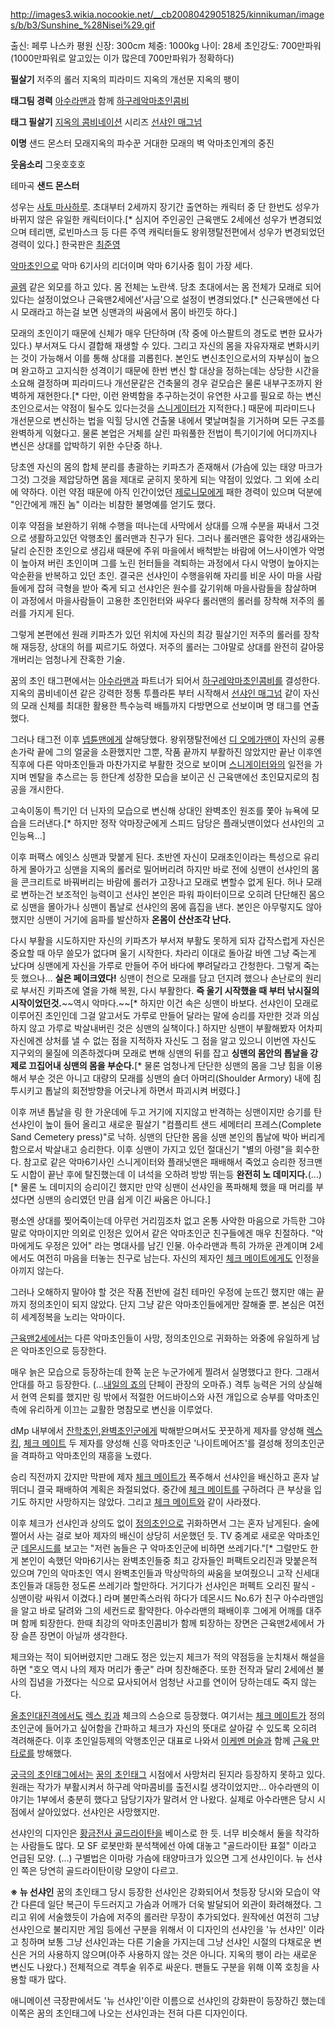 http://images3.wikia.nocookie.net/__cb20080429051825/kinnikuman/images/b/b3/Sunshine_%28Nisei%29.gif

출신: 페루 나스카 평원
신장: 300cm
체중: 1000kg
나이: 28세
초인강도: 700만파워(1000만파워로 알고있는 이가 많은데 700만파워가 정확하다)

'''필살기'''
저주의 롤러
지옥의 피라미드
지옥의 개선문
지옥의 팽이

'''태그팀 경력'''
[[아수라맨]]과 함께 [[하구레악마초인콤비]]

'''태그 필살기'''
[[지옥의 콤비네이션]] 시리즈
[[선샤인 매그넘]]

'''이명'''
샌드 몬스터
모래지옥의 파수꾼
거대한 모래의 벽
악마초인계의 중진

'''웃음소리'''
그옷호호호

{{{#!html
<object width="480" height="385"><param name="movie" value="http://www.youtube.com/v/RT7OCxekLAs?fs=1&amp;hl=ko_KR"></param><param name="allowFullScreen" value="true"></param><param name="allowscriptaccess" value="always"></param><embed src="http://www.youtube.com/v/RT7OCxekLAs?fs=1&amp;hl=ko_KR" type="application/x-shockwave-flash" allowscriptaccess="always" allowfullscreen="true" width="480" height="385"></embed></object>
}}}
테마곡 '''샌드 몬스터'''

성우는 [[사토 마사하루]]. 초대부터 2세까지 장기간 출연하는 캐릭터 중 단 한번도 성우가 바뀌지 않은 유일한 캐릭터이다.[* 심지어 주인공인 근육맨도 2세에선 성우가 변경되었으며 테리맨, 로빈마스크 등 다른 주역 캐릭터들도 왕위쟁탈전편에서 성우가 변경되었던 경력이 있다.]
한국판은 [[최준영]]

[[악마초인]]으로 악마 6기사의 리더이며 악마 6기사중 힘이 가장 세다.

[[골렘]] 같은 외모를 하고 있다. 몸 전체는 노란색. 당초 초대에서는 몸 전체가 모래로 되어있다는 설정이었으나 근육맨2세에선'사금'으로 설정이 변경되었다.[* 신근육맨에선 다시 모래라고 하는걸 보면 싱맨과의 싸움에서 몸이 바낀듯 하다.]

모래의 초인이기 때문에 신체가 매우 단단하며 (작 중에 아스팔트의 경도로 변한 묘사가 있다.) 부서져도 다시 결합해 재생할 수 있다. 그리고 자신의 몸을 자유자재로 변화시키는 것이 가능해서 이를 통해 상대를 괴롭힌다. 본인도 변신초인으로서의 자부심이 높으며 완고하고 고지식한 성격이기 때문에 한번 변신 할 대상을 정하는데는 상당한 시간을 소요해 결정하며 피라미드나 개선문같은 건축물의 경우 겉모습은 물론 내부구조까지 완벽하게 재현한다.[* 다만, 이런 완벽함을 추구하는것이 유연한 사고를 필요로 하는 변신초인으로서는 약점이 될수도 있다는것을 [[스니게이터]]가 지적한다.] 때문에 피라미드나 개선문으로 변신하는 법을 익힐 당시엔 건출물 내에서 몇날며칠을 기거하며 모든 구조를 완벽하게 익혔다고. 물론 본업은 거체를 살린 파워풀한 전법이 특기이기에 어디까지나 변신은 상대를 압박하기 위한 수단중 하나.

당초엔 자신의 몸의 합체 분리를 총괄하는 키파츠가 존재해서 (가슴에 있는 태양 마크가 그것) 그것을 제압당하면 몸을 제대로 굳히지 못하게 되는 약점이 있었다. 그 외에 소리에 약하다. 이런 약점 때문에 아직 인간이었던 [[제로니모]]에게 패한 경력이 있으며 덕분에 "인간에게 깨진 놈" 이라는 비참한 불명예를 얻기도 했다.

이후 약점을 보완하기 위해 수행을 떠나는데 사막에서 상대를 으깨 수분을 짜내서 그것으로 생활하고있던 악행초인 롤러맨과 친구가 된다. 그러나 롤러맨은 흉악한 생김새와는 달리 순진한 초인으로 생김새 때문에 주위 마을에서 배척받는 바람에 어느사이엔가 악명이 높아져 버린 초인이며 그를 노린 헌터들을 격퇴하는 과정에서 다시 악명이 높아지는 악순환을 반복하고 있던 초인. 결국은 선샤인이 수행을위해 자리를 비운 사이 마을 사람들에게 잡혀 극형을 받아 죽게 되고 선샤인은 원수를 갚기위해 마을사람들을 참살하며 이 과정에서 마을사람들이 고용한 초인헌터와 싸우다 롤러맨의 롤러를 장착해 저주의 롤러를 가지게 된다.

그렇게 본편에선 원래 키파츠가 있던 위치에 자신의 최강 필살기인 저주의 롤러를 장착해 재등장, 상대의 허를 찌르기도 하였다. 저주의 롤러는 그야말로 상대를 완전히 갈아뭉개버리는 엄청나게 잔혹한 기술.

꿈의 초인 태그편에서는 [[아수라맨]]과 파트너가 되어서 [[하구레악마초인콤비]]를 결성한다. 지옥의 콤비네이션 같은 강력한 정통 투플라톤 부터 시작해서 [[선샤인 매그넘]] 같이 자신의 모래 신체를 최대한 활용한 특수능력 배틀까지 다방면으로 선보이며 명 태그를 연출했다.


그러나 태그전 이후 [[넵튠맨]]에게 살해당했다. 왕위쟁탈전에선 [[디 오메가맨]]이 자신의 공룡 손가락 끝에 그의 얼굴을 소환했지만 그뿐, 작품 끝까지 부활하진 않았지만 끝난 이후엔 직후에 다른 악마초인들과 마찬가지로 부활한 것으로 보이며 [[스니게이터]]와의 일전을 가지며 멘탈을 추스르는 등 한단계 성장한 모습을 보이곤 신 근육맨에선 초인묘지로의 침공을 개시한다.

고속이동이 특기인 더 닌자의 모습으로 변신해 상대인 완벽초인 원조를 쫓아 뉴욕에 모습을 드러낸다.[* 하지만 정작 악마장군에게 스피드 담당은 플래닛맨이었다 선샤인의 고인능욕...] 

이후 퍼팩스 에잇스 싱맨과 맞붙게 된다. 초반엔 자신이 모래초인이라는 특성으로 유리하게 몰아가고 싱맨을 지옥의 롤러로 밀어버리려 하지만 바로 전에 싱맨이 선샤인의 몸을 콘크리트로 바꿔버리는 바람에 롤러가 고장나고 모래로 변할수 없게 된다. 허나 모래로 변하는건 보조적인 능력이고 선샤인 본인은 파워 파이터이므로 오히려 단단해진 몸으로 싱맨을 몰아가나 싱맨이 톱날로 선샤인의 몸에 흡집을 낸다. 본인은 아무렇지도 않아 했지만 싱맨이 거기에 음파를 발산하자 '''온몸이 산산조각 난다.'''

다시 부활을 시도하지만 자신의 키파츠가 부서져 부활도 못하게 되자 갑작스럽게 자신은 중요할 때 아무 쓸모가 없다며 울기 시작한다. 차라리 이대로 돌아갈 바엔 그냥 죽는게 났다며 싱맨에게 자신을 가루로 만들어 주어 바다에 뿌려달라고 간청한다. 그렇게 죽는듯 했으나... '''실은 페이크였다!''' 싱맨이 천으로 모래를 담고 던지려 했으나 손난로의 원리로 부서진 키파츠에 열을 가해 복원, 다시 부활한다. '''즉 울기 시작했을 때 부터 낚시질의 시작이었던것.'''~~역시 악마다.~~[* 하지만 이건 속은 싱맨이 바보다. 선샤인이 모래로 이루어진 초인인데 그걸 알고서도 가루로 만들어 달라는 말에 승리를 자만한 것과 의심하지 않고 가루로 박살내버린 것은 싱맨의 실책이다.] 하지만 싱맨이 부활해봤자 어차피 자신에겐 상처를 낼 수 없는 점을 지적하자 자신도 그 점을 알고 있으니 이번엔 자신도 지구외의 물질에 의존하겠다며 모래로 변해 싱맨의 뒤를 잡고 '''싱맨의 몸안의 톱날을 강제로 끄집어내 싱맨의 몸을 부순다.'''[* 물론 엄청나게 단단한 싱맨의 몸을 그냥 힘을 이용해서 부순 것은 아니고 대량의 모래를 싱맨의 숄더 아머리(Shoulder Armory) 내에 침투시키고 톱날의 회전방향을 어긋나게 하면서 파괴시켜 버렸다.] 

이후 꺼낸 톱날을 링 한 가운데에 두고 거기에 지지않고 반격하는 싱맨이지만 승기를 탄 선샤인이 높이 들어 올리고 새로운 필살기 "컴플리트 샌드 세메터리 프레스(Complete Sand Cemetery press)"로 낙하. 싱맨의 단단한 몸을 싱맨 본인의 톱날에 박아 버리게함으로서 박살내고 승리한다. 이후 싱맨이 가지고 있던 절대신기 "별의 아령"을 회수한다. 참고로 같은 악마6기사인 스니게이터와 플래닛맨은 패배해서 죽었고 승리한 정크맨도 시합이 끝난 후에 탈진했는데 이 녀석을 오하려 방방 뛰는등 '''완전히 노 데미지다.'''(...)[* 물론 노 데미지의 승리이긴 했지만 만약 싱맨이 선샤인을 폭파해체 했을 때 머리를 부셨다면 싱맨의 승리였던 만큼 쉽게 이긴 싸움은 아니다.]

평소엔 상대를 찢어죽이는데 아무런 거리낌조차 없고 온통 사악한 마음으로 가득한 그야말로 악마이지만 의외로 인정은 있어서 같은 악마초인군 친구들에겐 매우 친절하다. "악마에게도 우정은 있어" 라는 명대사를 남긴 인물. 아수라맨과 특히 가까운 관계이며 2세에서도 여전히 마음을 터놓는 친구로 남는다. 자신의 제자인 [[체크 메이트]]에게도 인정을 아끼지 않는다.

그러나 오해하지 말아야 할 것은 작품 전반에 걸친 테마인 우정에 눈뜨긴 했지만 얘는 끝까지 정의초인이 되지 않았다. 단지 그냥 같은 악마초인들에게만 잘해줄 뿐. 본심은 여전히 세계정복을 노리는 악마이다.


[[근육맨2세]]에서는 다른 악마초인들이 사망, 정의초인으로 귀화하는 와중에 유일하게 남은 악마초인으로 등장한다.

매우 늙은 모습으로 등장하는데 한쪽 눈은 누군가에게 찔려서 실명했다고 한다. 그래서 안대를 하고 등장한다. (...[[내일의 죠]]의 단페이 관장의 오마쥬.) 격투 능력은 거의 상실해서 현역 은퇴를 했지만 링 밖에서 적절한 어드바이스와 사전 개입으로 승부를 악마초인측에 유리하게 이끄는 교활한 명참모로 변신을 이루었다.

dMp 내부에서 [[잔학초인]],[[완벽초인]]군에게 박해받으며서도 꿋꿋하게 제자를 양성해 [[렉스 킹]], [[체크 메이트]] 두 제자를 양성해 신흥 악마초인군 '나이트메어즈'를 결성해 정의초인군을 격파하고 악마초인의 재흥을 노렸다.

승리 직전까지 갔지만 막판에 제자 [[체크 메이트]]가 폭주해서 선샤인을 배신하고 혼자 날뛰더니 결국 패배하여 계획은 좌절되었다. 중간에 [[체크 메이트]]를 구하려다 큰 부상을 입기도 하지만 사망하지는 않았다. 그리고 [[체크 메이트]]와 같이 사라졌다.

이후 체크가 선샤인과 상의도 없이 [[정의초인]]으로 귀화하면서 그는 혼자 남게된다. 술에 쩔어서 사는 걸로 보아 제자의 배신이 상당히 서운했던 듯. TV 중계로 새로운 악마초인군 [[데몬시드]]를 보고는 "저런 놈들은 구 악마초인군에 비하면 쓰레기다."[* 그럴만도 한게 본인이 속했던 악마6기사는 완벽초인들중 최고 강자들인 퍼팩트오리진과 맞붙은적 있으며 7인의 악마초인 역시 완벽초인들과 막상막하의 싸움을 보여줬으니 고작 신세대초인들과 대등한 정도론 쓰레기라 할만하다. 거기다가 선샤인은 퍼펙트 오리진 팔식 - 싱맨이랑 싸워서 이겼다.] 라며 불만족스러워 하다가 데몬시드 No.6가 친구 아수라맨임을 알고 바로 달려와 그의 세컨드로 활약한다. 아수라맨의 패배이후 그에게 어깨를 대주며 함께 퇴장한다. 한때 최강의 악마초인콤비가 함께 퇴장하는 장면은 근육맨2세에서 가장 슬픈 장면이 아닐까 생각한다.

체크와는 적이 되어버렸지만 그래도 정은 있는지 체크가 적의 약점등을 눈치채서 해설을 하면 "호오 역시 나의 제자 머리가 좋군" 라며 칭찬해준다. 또한 전작과 달리 2세에선 불사의 집념을 가졌다는 식으로 묘사되어서 엄청난 사고를 연이어 당하는데도 죽지 않는다.


[[올초인대진격]]에서도 [[렉스 킹]]과 체크의 스승으로 등장했다. 여기서는 [[체크 메이트]]가 정의초인군에 들어가고 싶어함을 간파하고 체크가 자신의 뜻대로 살아갈 수 있도록 오히려 격려해준다. 이후 초인일등제의 악행초인군 대표로 나와서 [[이케멘 머슬]]과 함께 [[근육 만타로]]를 방해했다.


[[궁극의 초인태그]]에서는 [[꿈의 초인태그]] 시점에서 사망처리 된지라 등장하지 못하고 있다. 원래는 작가가 부활시켜서 하구레 악마콤비를 출전시킬 생각이었지만... 
아수라맨의 이야기는 1부에서 충분히 했다고 담당기자가 말려서 안 나왔다. 
실제로 아수라맨은 당시 시점에서 살아있었다. 선샤인은 사망했지만.

선샤인의 디자인은 [[황금전사 골드라이탄]]을 베이스로 한 듯. 너무 비슷해서 둘을 착각하는 사람들도 많다. 모 SF 로봇만화 분석책에선 아예 대놓고 "골드라이탄 표절" 이라고 언급된 모양. (...) 구별법은 이마랑 가슴에 태양마크가 있으면 그게 선샤인이다. 뉴 선샤인 쪽은 당연히 골드라이탄이랑 모양이 다르고.


'''※ 뉴 선샤인'''
꿈의 초인태그 당시 등장한 선샤인은 강화되어서 첫등장 당시와 모습이 약간 다른데 일단 복근이 두드러지고 가슴과 어깨가 더욱 발달되어 외관이 화려해졌다. 그리고 위에 서술했듯이 가슴에 저주의 롤러란 무장이 추가되었다. 원작에선 여전히 그냥 선샤인으로 불리지만 게임 등에선 구분을 위해서 이 디자인의 선샤인을 '뉴 선샤인' 이라고 칭하며 보통 그냥 선샤인과는 다른 기술을 가지는데 그냥 선샤인 시절의 다채로운 변신은 거의 사용하지 않으며(아주 사용하지 않는 것은 아니다. 지옥의 팽이 라는 새로운 변신도 나왔다.) 전체적으로 격투술 위주로 싸운다. 팬들도 구분을 위해 이쪽 호칭을 사용할 때가 많다.

애니메이션 극장판에서도 '뉴 선샤인'이란 이름으로 선샤인의 강화판이 등장하긴 했는데 이쪽은 꿈의 초인태그에 나오는 선샤인과는 전혀 다른 디자인이다.
